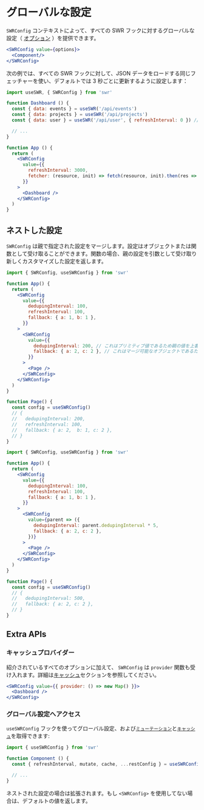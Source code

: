 # グローバルな設定

`SWRConfig` コンテキストによって、すべての SWR フックに対するグローバルな設定（ [オプション](/docs/api) ）を提供できます。

```jsx
<SWRConfig value={options}>
  <Component/>
</SWRConfig>
```

次の例では、すべての SWR フックに対して、JSON データをロードする同じフェッチャーを使い、デフォルトでは 3 秒ごとに更新するように設定します：

```jsx
import useSWR, { SWRConfig } from 'swr'

function Dashboard () {
  const { data: events } = useSWR('/api/events')
  const { data: projects } = useSWR('/api/projects')
  const { data: user } = useSWR('/api/user', { refreshInterval: 0 }) // オーバーライド

  // ...
}

function App () {
  return (
    <SWRConfig
      value={{
        refreshInterval: 3000,
        fetcher: (resource, init) => fetch(resource, init).then(res => res.json())
      }}
    >
      <Dashboard />
    </SWRConfig>
  )
}
```

## ネストした設定

`SWRConfig` は親で指定された設定をマージします。設定はオブジェクトまたは関数として受け取ることができます。関数の場合、親の設定を引数として受け取り新しくカスタマイズした設定を返します。

```jsx
import { SWRConfig, useSWRConfig } from 'swr'

function App() {
  return (
    <SWRConfig
      value={{
        dedupingInterval: 100,
        refreshInterval: 100,
        fallback: { a: 1, b: 1 },
      }}
    >
      <SWRConfig
        value={{
          dedupingInterval: 200, // これはプリミティブ値であるため親の値を上書きします
          fallback: { a: 2, c: 2 }, // これはマージ可能なオブジェクトであるため親から受け取った値とマージします
        }}
      >
        <Page />
      </SWRConfig>
    </SWRConfig>
  )
}

function Page() {
  const config = useSWRConfig()
  // {
  //   dedupingInterval: 200,
  //   refreshInterval: 100,
  //   fallback: { a: 2,  b: 1, c: 2 },
  // }
}
```


```jsx
import { SWRConfig, useSWRConfig } from 'swr'

function App() {
  return (
    <SWRConfig
      value={{
        dedupingInterval: 100,
        refreshInterval: 100,
        fallback: { a: 1, b: 1 },
      }}
    >
      <SWRConfig
        value={parent => ({
          dedupingInterval: parent.dedupingInterval * 5,
          fallback: { a: 2, c: 2 },
        })}
      >
        <Page />
      </SWRConfig>
    </SWRConfig>
  )
}

function Page() {
  const config = useSWRConfig()
  // {
  //   dedupingInterval: 500,
  //   fallback: { a: 2, c: 2 },
  // }
}
```

## Extra APIs

### キャッシュプロバイダー

紹介されているすべてのオプションに加えて、 `SWRConfig` は `provider` 関数も受け入れます。詳細は[キャッシュ](/docs/advanced/cache)セクションを参照してください。

```jsx
<SWRConfig value={{ provider: () => new Map() }}>
  <Dashboard />
</SWRConfig>
```

### グローバル設定へアクセス

`useSWRConfig` フックを使ってグローバル設定、および[`ミューテーション`](/docs/mutation)と[`キャッシュ`](/docs/advanced/cache)を取得できます:

```jsx
import { useSWRConfig } from 'swr'

function Component () {
  const { refreshInterval, mutate, cache, ...restConfig } = useSWRConfig()

  // ...
}
```

ネストされた設定の場合は拡張されます。もし `<SWRConfig>` を使用してない場合は、デフォルトの値を返します。
